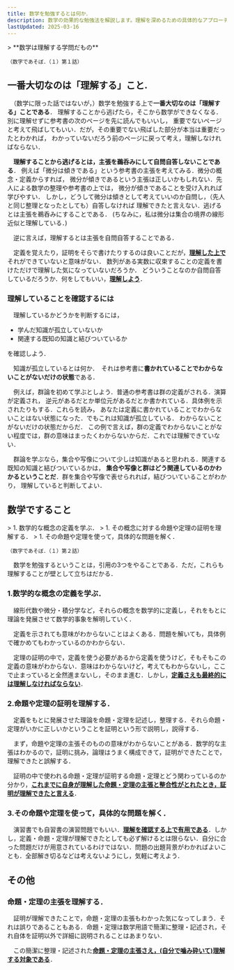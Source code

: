 ```yaml
---
title: 数学を勉強するとは何か．
description: 数学の効果的な勉強法を解説します。理解を深めるための具体的なアプローチや、学習を進める上でのポイントを紹介します。
lastUpdated: 2025-03-16
---
```


<ImageWithCaption
	src={image_01}
	alt="数式が書かれている紙の画像"	
	width="420"
	height="210"
	caption=""
	/>

<Card>
> **数学は理解する学問だもの**

`（数字であそぼ．（１）第１話）`
</Card>

## 一番大切なのは「理解する」こと.

　（数学に限った話ではないが，）数学を勉強する上で**一番大切なのは「理解する」ことである**．
理解することから逃げたら，そこから数学ができなくなる．別に理解せずに参考書の次のページを先に読んでもいいし，
重要でないページと考えて飛ばしてもいい．だが，その重要でない飛ばした部分が本当は重要だったとわかれば，
わかっていないだろう前のページに戻って考え，理解しなければならない．

　**理解することから逃げるとは，主張を鵜呑みにして自問自答しないことである**．
例えば「微分は傾きである」という参考書の主張を考えてみる．微分の概念・定義からすれば，
微分が傾きであるという主張は正しいかもしれない．先人による数学の整理や参考書の上では，
微分が傾きであることを受け入れれば学びやすい．
しかし，どうして微分は傾きとして考えていいのか自問し，（先人と同じ整理となったとしても）自答しなければ
理解できたと言えない．逃げるとは主張を鵜呑みにすることである．
(ちなみに，私は微分は集合の境界の線形近似と理解している．)

　逆に言えば，理解するとは主張を自問自答することである．

　定義を覚えたり，証明をそらで書けたりするのは良いことだが，<u>**理解した上で**</u>それができていないと意味がない．
数列がある実数に収束することの定義を書けただけで理解した気になっていないだろうか．
どういうことなのか自問自答しているだろうか．何をしてもいい，<u>**理解しよう**</u>．

### 理解していることを確認するには
　理解しているかどうかを判断するには，
- 学んだ知識が孤立していないか
- 関連する既知の知識と結びついているか

を確認しよう．

　知識が孤立しているとは何か．　それは参考書に**書かれていることでわからないことがないだけの状態**である．

　例えば，群論を初めて学ぶとしよう．普通の参考書は群の定義がされる．演算が定義され，
逆元があるだとか単位元があるだとか書かれている．具体例を示されたりもする．これらを読み，
あなたは定義に書かれていることでわからないことはない状態になった．でもこれは知識が孤立している．
わからないことがないだけの状態だからだ．
この例で言えば，群の定義でわからないことがない程度では，群の意味はまったくわからないからだ．これでは理解できていない．

　群論を学ぶなら，集合や写像について少しは知識があると思われる．関連する既知の知識と結びついているかは，
**集合や写像と群はどう関連しているのかわかるということだ**．群を集合や写像で表せられれば，結びついていることがわかり，
理解していると判断してよい．

## 数学ですること
<Card>
> 1. 数学的な概念の定義を学ぶ．
> 1. その概念に対する命題や定理の証明を理解する．
> 1. その命題や定理を使って，具体的な問題を解く．

`（数字であそぼ．（１）第２話）`
</Card>

　数学を勉強するということは，引用の3つをやることである．ただ，これらも理解することが壁として立ちはだかる．

### 1.数学的な概念の定義を学ぶ．
　線形代数や微分・積分学など，それらの概念を数学的に定義し，それをもとに理論を発展させて数学的事象を解明していく．

　定義を示されても意味がわからないことはよくある．問題を解いても，具体例で確かめてもわかっているのかわからない．

　定理の証明の中で，定義を使う必要があるから定義を使うけど，そもそもこの定義の意味がわからない．意味はわからないけど，考えてもわからないし，ここで止まっていると全然進まないし，そのまま進む．しかし，<u>**定義さえも最終的には理解しなければならない**</u>．

### 2.命題や定理の証明を理解する．
　定義をもとに発展させた理論を命題・定理を記述し，整理する．それら命題・定理がいかに正しいかということを証明という形で説明し，説得する．

　まず，命題や定理の主張そのものの意味がわからないことがある．数学的な主張はわかるので，証明に挑み，論理はうまく構成できて，証明ができたことで，理解できたと誤解する．

　証明の中で使われる命題・定理が証明する命題・定理とどう関わっているのか分かり，<u>**これまでに自身が理解した命題・定理の主張と整合性がとれたとき，証明が理解できたと言える**</u>．

### 3.その命題や定理を使って，具体的な問題を解く．
　演習書でも自習書の演習問題でもいい．<u>**理解を確認する上で有用である**</u>．しかし，定義・命題・定理が理解できたとしても必ず解けるとは限らない．自分に合った問題だけが用意されているわけではない．問題の出題背景がわかればよいことも．全部解き切るなどは考えないようにし，気軽に考えよう．

## その他
### 命題・定理の主張を理解する．
　証明が理解できたことで，命題・定理の主張もわかった気になってしまう．それは誤りであることもある．命題・定理は数学用語で簡潔に整理・記述され，それ自体を証明以外で詳細に説明されることはあまりない．

　この簡潔に整理・記述された<u>**命題・定理の主張さえ，(自分で噛み砕いて)理解する対象である**</u>．

